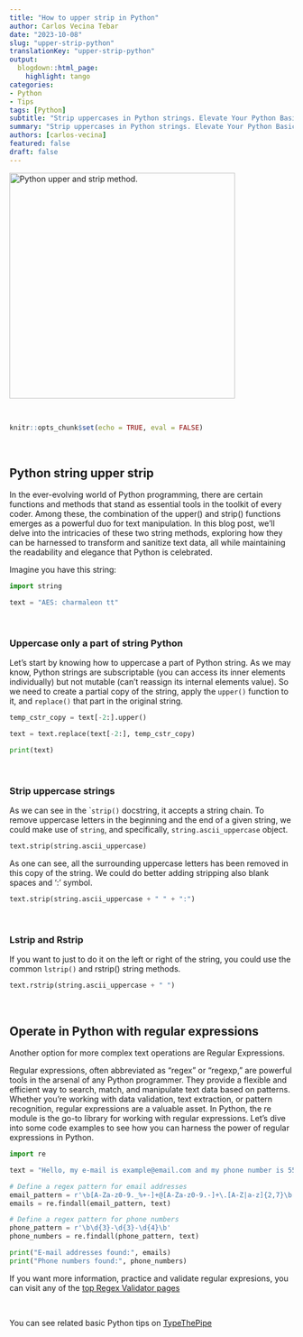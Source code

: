 ```yaml
---
title: "How to upper strip in Python"
author: Carlos Vecina Tebar
date: "2023-10-08"
slug: "upper-strip-python"
translationKey: "upper-strip-python"
output:
  blogdown::html_page:
    highlight: tango
categories:
- Python
- Tips
tags: [Python]
subtitle: "Strip uppercases in Python strings. Elevate Your Python Basics: A Beginner's tip with strip() and string.ascii_uppercase"
summary: "Strip uppercases in Python strings. Elevate Your Python Basics: A Beginner's tip with strip() and string.ascii_uppercase."
authors: [carlos-vecina]
featured: false
draft: false
---
```



<img src="./featured.png" width="400px" alt="Python upper and strip method." />

<br>

```r
knitr::opts_chunk$set(echo = TRUE, eval = FALSE)
```

<br>


## **Python string upper strip**


In the ever-evolving world of Python programming, there are certain functions and methods that stand as essential tools in the toolkit of every coder. Among these, the combination of the upper() and strip() functions emerges as a powerful duo for text manipulation. In this blog post, we'll delve into the intricacies of these two string methods, exploring how they can be harnessed to transform and sanitize text data, all while maintaining the readability and elegance that Python is celebrated.

Imagine you have this string:

```python
import string

text = "AES: charmaleon tt"

```

<br>

### Uppercase only a part of string Python

Let's start by knowing how to uppercase a part of Python string. As we may know, Python strings are subscriptable (you can access its inner elements individually) but not mutable (can't reassign its internal elements value). So we need to create a partial copy of the string, apply the `upper()` function to it, and `replace()` that part in the original string.

```python

temp_cstr_copy = text[-2:].upper()

text = text.replace(text[-2:], temp_cstr_copy)

print(text)

```
<br>

### Strip uppercase strings

As we can see in the ``strip()` docstring, it accepts a string chain. To remove uppercase letters in the beginning and the end of a given string, we could make use of `string`, and specifically, `string.ascii_uppercase` object.

```python

text.strip(string.ascii_uppercase)

```

As one can see, all the surrounding uppercase letters has been removed in this copy of the string. We could do better adding stripping also blank spaces and ':' symbol.

```python

text.strip(string.ascii_uppercase + " " + ":")

```

<br>

### Lstrip and Rstrip

If you want to just to do it on the left or right of the string, you could use the common `lstrip()` and rstrip() string methods.

```python

text.rstrip(string.ascii_uppercase + " ")

```

<br>

## **Operate in Python with regular expressions**

Another option for more complex text operations are Regular Expressions.

Regular expressions, often abbreviated as "regex" or "regexp," are powerful tools in the arsenal of any Python programmer. They provide a flexible and efficient way to search, match, and manipulate text data based on patterns. Whether you're working with data validation, text extraction, or pattern recognition, regular expressions are a valuable asset. In Python, the re module is the go-to library for working with regular expressions. Let's dive into some code examples to see how you can harness the power of regular expressions in Python.

```python
import re 

text = "Hello, my e-mail is example@email.com and my phone number is 555-123-4567."

# Define a regex pattern for email addresses
email_pattern = r'\b[A-Za-z0-9._%+-]+@[A-Za-z0-9.-]+\.[A-Z|a-z]{2,7}\b'
emails = re.findall(email_pattern, text)

# Define a regex pattern for phone numbers
phone_pattern = r'\b\d{3}-\d{3}-\d{4}\b'
phone_numbers = re.findall(phone_pattern, text)

print("E-mail addresses found:", emails)
print("Phone numbers found:", phone_numbers)
```
If you want more information, practice and validate regular expresions, you can visit any of the [top Regex Validator pages](https://www.google.com/search?q=regex+validator&oq=regex+validator&aqs=chrome..69i57j69i59.1981j0j7&sourceid=chrome&ie=UTF-8)

<br>

You can see related basic Python tips on [TypeThePipe](https://typethepipe.com)

<br>


<style>
.hljs-keyword,.hljs-selector-tag,.hljs-subst{color:#2e8516;font-weight:bold}.hljs-comment, .hljs-quote {
    color: #0e847b;
    font-style: italic;
}.hljs-number, .hljs-literal, .hljs-variable, .hljs-template-variable, .hljs-tag .hljs-attr {
    color: #008021;
}
</style>
